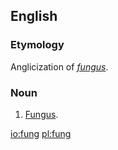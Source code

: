 ==English==
===Etymology===
Anglicization of ''[[fungus]]''.

===Noun===
{{en-noun}}

# {{context|rare}} [[fungus|Fungus]].

[[io:fung]]
[[pl:fung]]